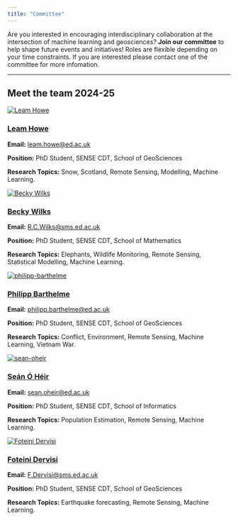 ```yaml
---
title: "Committee"
---
```


Are you interested in encouraging interdisciplinary collaboration at the intersection of machine learning and geosciences? **Join our committee** to help shape future events and initiatives! Roles are flexible depending on your time constraints. If you are interested please contact one of the committee for more infomation.

---------------------------------------------------------

## Meet the team 2024-25

<!-- <div class="committee-grid"> -->
<!-- Members will go here -->
```{=html}
<div class="committee-grid">
  <!-- Member 1 -->
  <div class="member-card">
    <a href="https://blogs.ed.ac.uk/leamhowe/" aria-label="Leam Howe's profile">
      <img src="images/committee/leam-howe.png" alt="Leam Howe">
    </a>
    <h3><a href="https://blogs.ed.ac.uk/leamhowe/">Leam Howe</a></h3>
    <p><strong>Email:</strong> <a href="mailto:leam.howe@ed.ac.uk">leam.howe@ed.ac.uk</a></p>
    <p><strong>Position:</strong> PhD Student, SENSE CDT, School of GeoSciences</p>
    <p><strong>Research Topics:</strong> Snow, Scotland, Remote Sensing, Modelling, Machine Learning.</p>

  </div>



  <!-- Member 2 -->
  <div class="member-card">
    <a href="https://www.linkedin.com/in/rebecca-wilks-77160b210/?originalSubdomain=uk"  aria-label="Becky Wilks' profile">
      <img src="images/committee/becky-wilks.jpg" alt="Becky Wilks">
    </a>    
    <h3><a href="https://www.linkedin.com/in/rebecca-wilks-77160b210/?originalSubdomain=uk">Becky Wilks</a></h3>
    <p><strong>Email:</strong> <a href="mailto:R.C.Wilks@sms.ed.ac.uk">R.C.Wilks@sms.ed.ac.uk</a></p>
    <p><strong>Position:</strong> PhD Student, SENSE CDT, School of Mathematics</p>
    <p><strong>Research Topics:</strong> Elephants, Wildlife Monitoring, Remote Sensing, Statistical Modelling, Machine Learning.</p>
    </div>

  <!-- Member 3 -->
  <div class="member-card">
    <a href="https://www.linkedin.com/in/philipp-barthelme-8ba620124"  aria-label="Philipp Barthelme's profile">
        <img src="images/committee/philipp-barthelme.jpeg" alt="philipp-barthelme">
    </a>
    <h3><a href="https://blogs.ed.ac.uk/philippbarthelme/">Philipp Barthelme</a></h3>
    <p><strong>Email:</strong> <a href="mailto:philipp.barthelme@ed.ac.uk">philipp.barthelme@ed.ac.uk</a></p>
    <p><strong>Position:</strong> PhD Student, SENSE CDT, School of GeoSciences</p>
    <p><strong>Research Topics:</strong> Conflict, Environment, Remote Sensing, Machine Learning, Vietnam War.</p>
  </div>

  <!-- Member 4 -->
  <div class="member-card">
    <a href="https://sohanseth.github.io/author/sean-o-heir/" aria-label="Seán Ó Héir's profile">
        <img src="images/committee/sean-oheir.png" alt="sean-oheir">
    </a>
    <h3><a href="https://sohanseth.github.io/author/sean-o-heir/">Seán Ó Héir</a></h3>
    <p><strong>Email:</strong> <a href="mailto:sean.oheir@ed.ac.uk">sean.oheir@ed.ac.uk</a></p>
    <p><strong>Position:</strong> PhD Student, SENSE CDT, School of Informatics</p>
    <p><strong>Research Topics:</strong> Population Estimation, Remote Sensing, Machine Learning.</p>
      </div>
  
  <!-- Member 5 -->
  <div class="member-card">
    <a href="https://spin-itn.eu/candidates/ESR2_3" aria-label="Foteini Dervisi's profile">
        <img src="images/committee/foteini-dervisi.jpg" alt="Foteini Dervisi">
    </a>
    <h3><a href="https://spin-itn.eu/candidates/ESR2_3">Foteini Dervisi</a></h3>
    <p><strong>Email:</strong> <a href="mailto:F.Dervisi@sms.ed.ac.uk">F.Dervisi@sms.ed.ac.uk</a></p>
    <p><strong>Position:</strong> PhD Student, SENSE CDT, School of GeoSciences</p>
    <p><strong>Research Topics:</strong> Earthquake forecasting, Remote Sensing, Machine Learning.</p>
      </div>
</div>
```


<!-- </div> -->
